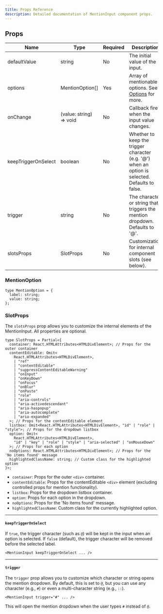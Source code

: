 ```yaml
---
title: Props Reference
description: Detailed documentation of MentionInput component props.
---
```



## Props

| Name                | Type                    | Required | Description                                                                                     |
| ------------------- | ----------------------- | -------- | ----------------------------------------------------------------------------------------------- |
| defaultValue        | string                  | No       | The initial value of the input.                                                                 |
| options             | MentionOption[]         | Yes      | Array of mentionable options. See [Options](./options) for more.                                |
| onChange            | (value: string) => void | No       | Callback fired when the input value changes.                                                    |
| keepTriggerOnSelect | boolean                 | No       | Whether to keep the trigger character (e.g. '@') when an option is selected. Defaults to false. |
| trigger             | string                  | No       | The character or string that triggers the mention dropdown. Defaults to '@'.                    |
| slotsProps          | SlotProps               | No       | Customization for internal component slots (see below).                                         |

### MentionOption

```tsx
type MentionOption = {
  label: string;
  value: string;
};
```

### SlotProps

The `slotsProps` prop allows you to customize the internal elements of the MentionInput. All properties are optional.

```tsx
type SlotProps = Partial<{
  container: React.HTMLAttributes<HTMLDivElement>; // Props for the outer container
  contentEditable: Omit<
    React.HTMLAttributes<HTMLDivElement>,
    | "ref"
    | "contentEditable"
    | "suppressContentEditableWarning"
    | "onInput"
    | "onKeyDown"
    | "onFocus"
    | "onBlur"
    | "onPaste"
    | "role"
    | "aria-controls"
    | "aria-activedescendant"
    | "aria-haspopup"
    | "aria-autocomplete"
    | "aria-expanded"
  >; // Props for the contentEditable element
  listbox: Omit<React.HTMLAttributes<HTMLDivElement>, "id" | "role" | "style">; // Props for the dropdown listbox
  option: Omit<
    React.HTMLAttributes<HTMLDivElement>,
    "id" | "key" | "role" | "style" | "aria-selected" | "onMouseDown"
  >; // Props for each option
  noOptions: React.HTMLAttributes<HTMLDivElement>; // Props for the 'No items found' message
  highlightedClassName: string; // Custom class for the highlighted option
}>;
```

- `container`: Props for the outer `<div>` container.
- `contentEditable`: Props for the contentEditable `<div>` element (excluding controlled props for mention functionality).
- `listbox`: Props for the dropdown listbox container.
- `option`: Props for each option in the dropdown.
- `noOptions`: Props for the 'No items found' message.
- `highlightedClassName`: Custom class for the currently highlighted option.

---

#### `keepTriggerOnSelect`

If `true`, the trigger character (such as `@`) will be kept in the input when an option is selected. If `false` (default), the trigger character will be removed before the selected label.

```tsx
<MentionInput keepTriggerOnSelect ... />
```

<MentisDemo keepTriggerOnSelect />

---

#### `trigger`

The `trigger` prop allows you to customize which character or string opens the mention dropdown. By default, this is set to `@`, but you can use any character (e.g., `#`) or even a multi-character string (e.g., `::`).

```tsx
<MentionInput trigger="#" ... />
```

<MentisDemo trigger="#" />

This will open the mention dropdown when the user types `#` instead of `@`.
